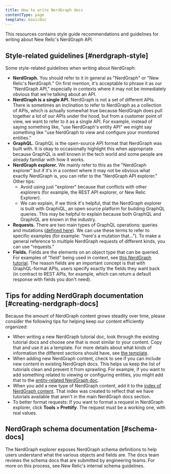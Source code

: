 ```yaml
---
title: How to write NerdGraph docs
contentType: page
template: basicDoc
---
```


This resources contains style guide recommendations and guidelines for writing about New Relic's NerdGraph API. 

## Style-related guidelines [#nerdgraph-style]

Some style-related guidelines when writing about NerdGraph: 
* **NerdGraph.** You should refer to it in general as "NerdGraph" or "New Relic's NerdGraph." On first mention, it's acceptable to phrase it as our "NerdGraph API," especially in contexts where it may not be immediately obvious that we're talking about an API. 
* **NerdGraph is a single API.** NerdGraph is not a set of different APIs. There is sometimes an inclination to refer to NerdGraph as a collection of APIs, which is actually somewhat true because NerdGraph does pull together a lot of our APIs under the hood, but from a customer point of view, we want to refer to it as a single API. For example, instead of saying something like, "use NerdGraph's entity API" we might say something like "use NerdGraph to view and configure your monitored entities."
* **GraphQL.** GraphQL is the open-source API format that NerdGraph was built with. It is okay to occasionally highlight this when appropriate because GraphQL is well known in the tech world and some people are already familiar with how it works. 
* **NerdGraph explorer.** We mainly refer to this as the "NerdGraph explorer" but if it's in a context where it may not be obvious what exactly NerdGraph is, you can refer to the "NerdGraph API explorer." Other tips: 
    * Avoid using just "explorer" because that conflicts with other explorers (for example, the REST API explorer, or New Relic Explorer).
    * We can explain, if we think it's helpful, that the NerdGraph explorer is built with GraphiQL, an open source platform for building GraphQL queries. This may be helpful to explain because both GraphQL and GraphiQL are known in the industry. 
* **Requests.** There are two main types of GraphQL operations: queries and mutations ([defined here](/docs/apis/nerdgraph/get-started/introduction-new-relic-nerdgraph/#terminology)). We can use these terms to refer to specific examples (for example: "here's a mutation that..."). To make a general reference to multiple NerdGraph requests of different kinds, you can use "requests." 
* **Fields.** Fields are the elements on an object type that can be queried. For examples of "field" being used in context, see [this NerdGraph tutorial](/docs/nerdgraph-anomaly-detector-configurations-api-tutorial/#update-configuration). The reason fields are an important concept is that with GraphQL-format APIs, users specify exactly the fields they want back (in contract to REST APIs, for example, which can return a default response with fields you don't need). 

## Tips for adding NerdGraph documentation [#creating-nerdgraph-docs]

Because the amount of NerdGraph content grows steadily over time, please consider the following tips for helping keep our content efficiently organized:
* When writing a new NerdGraph tutorial doc, look through the existing tutorial docs and choose one that is most similar to your content. Copy that and use it as a template. For more details about what kinds of information the different sections should have, see [the template](/docs/style-guide/writing-docs/article-templates/graphql-api-tutorial-template). 
* When adding new NerdGraph content, check to see if you can include new content in existing NerdGraph docs. This helps us keep the list of tutorials clean and prevent it from sprawling. For example, if you want to add something related to viewing or configuring entities, you might add that to the [entity-related NerdGraph doc](/docs/apis/nerdgraph/examples/nerdgraph-entities-api-tutorial). 
* When you add a new type of NerdGraph content, add it to the [index of NerdGraph content](/docs/apis/nerdgraph/get-started/introduction-new-relic-nerdgraph/#tutorials). That index was created to reflect that we have tutorials available that aren't in the main NerdGraph docs section.
* To better format requests: If you want to format a request in NerdGraph explorer, click **Tools > Prettify**. The request must be a working one, with real values.

## NerdGraph schema documentation [#schema-docs]

The NerdGraph explorer exposes NerdGraph schema definitions to help users understand what the various objects and fields are. The docs team reviews the schema docs that are submitted by engineering teams. For more on this process, see New Relic's internal schema guidelines.
